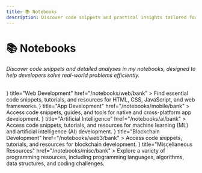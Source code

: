 ```yaml
---
title: 📚 Notebooks
description: Discover code snippets and practical insights tailored for web development, app development, and other programming topics.
---
```



# 📚 Notebooks

*Discover code snippets and detailed analyses in my notebooks, designed to help developers solve real-world problems efficiently.*

<br />

<Cards>
  <Card
    icon={<GiSpiderWeb className="w-5 h-5" />}
    title="Web Development"
    href="/notebooks/web/bank"
  >
    Find essential code snippets, tutorials, and resources for HTML, CSS, JavaScript, and web frameworks.
  </Card>
  <Card
    icon={<MdOutlineAppShortcut className="w-5 h-5" />}
    title="App Development"
    href="/notebooks/mobile/bank"
  >
    Access code snippets, guides, and tools for native and cross-platform app development.
  </Card>
  <Card
    icon={<BsRobot className="w-5 h-5" />}
    title="Artificial Intelligence"
    href="/notebooks/ai/bank"
  >
    Access code snippets, tutorials, and resources for machine learning (ML) and artificial intelligence (AI) development.
  </Card>
  <Card
    icon={<GoPackage className="w-5 h-5" />}
    title="Blockchain Development"
    href="/notebooks/web3/bank"
  >
    Access code snippets, tutorials, and resources for blockchain development.
  </Card>
  <Card
    icon={<VscSymbolMisc className="w-5 h-5" />}
    title="Miscellaneous Resources"
    href="/notebooks/misc/bank"
  >
    Explore a variety of programming resources, including programming languages, algorithms, data structures, and coding challenges.
  </Card>
</Cards>
